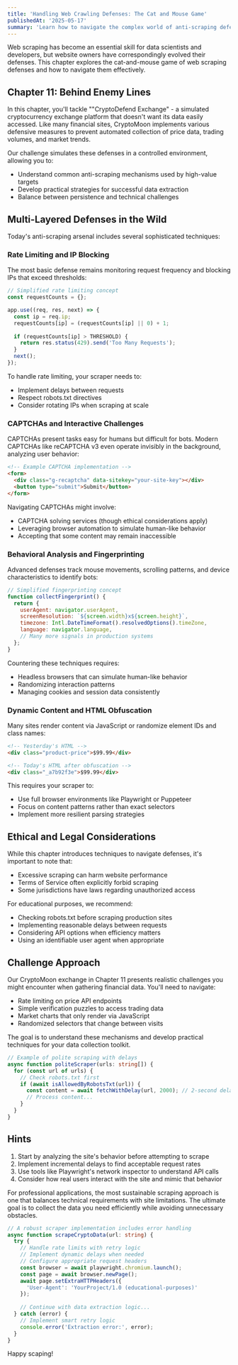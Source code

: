 ```yaml
---
title: 'Handling Web Crawling Defenses: The Cat and Mouse Game'
publishedAt: '2025-05-17'
summary: 'Learn how to navigate the complex world of anti-scraping defenses while maintaining ethical scraping practices'
---
```


Web scraping has become an essential skill for data scientists and developers, but website owners have correspondingly evolved their defenses. This chapter explores the cat-and-mouse game of web scraping defenses and how to navigate them effectively.

## Chapter 11: Behind Enemy Lines

In this chapter, you'll tackle ""CryptoDefend Exchange" - a simulated cryptocurrency exchange platform that doesn't want its data easily accessed. Like many financial sites, CryptoMoon implements various defensive measures to prevent automated collection of price data, trading volumes, and market trends.

Our challenge simulates these defenses in a controlled environment, allowing you to:

- Understand common anti-scraping mechanisms used by high-value targets
- Develop practical strategies for successful data extraction
- Balance between persistence and technical challenges

## Multi-Layered Defenses in the Wild

Today's anti-scraping arsenal includes several sophisticated techniques:

### Rate Limiting and IP Blocking

The most basic defense remains monitoring request frequency and blocking IPs that exceed thresholds:

```javascript
// Simplified rate limiting concept
const requestCounts = {};

app.use((req, res, next) => {
  const ip = req.ip;
  requestCounts[ip] = (requestCounts[ip] || 0) + 1;
  
  if (requestCounts[ip] > THRESHOLD) {
    return res.status(429).send('Too Many Requests');
  }
  next();
});
```

To handle rate limiting, your scraper needs to:

- Implement delays between requests
- Respect robots.txt directives
- Consider rotating IPs when scraping at scale

### CAPTCHAs and Interactive Challenges

CAPTCHAs present tasks easy for humans but difficult for bots. Modern CAPTCHAs like reCAPTCHA v3 even operate invisibly in the background, analyzing user behavior:

```html
<!-- Example CAPTCHA implementation -->
<form>
  <div class="g-recaptcha" data-sitekey="your-site-key"></div>
  <button type="submit">Submit</button>
</form>
```

Navigating CAPTCHAs might involve:

- CAPTCHA solving services (though ethical considerations apply)
- Leveraging browser automation to simulate human-like behavior
- Accepting that some content may remain inaccessible

### Behavioral Analysis and Fingerprinting

Advanced defenses track mouse movements, scrolling patterns, and device characteristics to identify bots:

```javascript
// Simplified fingerprinting concept
function collectFingerprint() {
  return {
    userAgent: navigator.userAgent,
    screenResolution: `${screen.width}x${screen.height}`,
    timezone: Intl.DateTimeFormat().resolvedOptions().timeZone,
    language: navigator.language,
    // Many more signals in production systems
  };
}
```

Countering these techniques requires:

- Headless browsers that can simulate human-like behavior
- Randomizing interaction patterns
- Managing cookies and session data consistently

### Dynamic Content and HTML Obfuscation

Many sites render content via JavaScript or randomize element IDs and class names:

```html
<!-- Yesterday's HTML -->
<div class="product-price">$99.99</div>

<!-- Today's HTML after obfuscation -->
<div class="_a7b92f3e">$99.99</div>
```

This requires your scraper to:

- Use full browser environments like Playwright or Puppeteer
- Focus on content patterns rather than exact selectors
- Implement more resilient parsing strategies

## Ethical and Legal Considerations

While this chapter introduces techniques to navigate defenses, it's important to note that:

- Excessive scraping can harm website performance
- Terms of Service often explicitly forbid scraping
- Some jurisdictions have laws regarding unauthorized access

For educational purposes, we recommend:

- Checking robots.txt before scraping production sites
- Implementing reasonable delays between requests
- Considering API options when efficiency matters
- Using an identifiable user agent when appropriate

## Challenge Approach

Our CryptoMoon exchange in Chapter 11 presents realistic challenges you might encounter when gathering financial data. You'll need to navigate:

- Rate limiting on price API endpoints
- Simple verification puzzles to access trading data
- Market charts that only render via JavaScript
- Randomized selectors that change between visits

The goal is to understand these mechanisms and develop practical techniques for your data collection toolkit.

```typescript
// Example of polite scraping with delays
async function politeScraper(urls: string[]) {
  for (const url of urls) {
    // Check robots.txt first
    if (await isAllowedByRobotsTxt(url)) {
      const content = await fetchWithDelay(url, 2000); // 2-second delay
      // Process content...
    }
  }
}
```

## Hints

1. Start by analyzing the site's behavior before attempting to scrape
2. Implement incremental delays to find acceptable request rates
3. Use tools like Playwright's network inspector to understand API calls
4. Consider how real users interact with the site and mimic that behavior

For professional applications, the most sustainable scraping approach is one that balances technical requirements with site limitations. The ultimate goal is to collect the data you need efficiently while avoiding unnecessary obstacles.

```typescript
// A robust scraper implementation includes error handling
async function scrapeCryptoData(url: string) {
  try {
    // Handle rate limits with retry logic
    // Implement dynamic delays when needed
    // Configure appropriate request headers
    const browser = await playwright.chromium.launch();
    const page = await browser.newPage();
    await page.setExtraHTTPHeaders({
      'User-Agent': 'YourProject/1.0 (educational-purposes)'
    });
    
    // Continue with data extraction logic...
  } catch (error) {
    // Implement smart retry logic
    console.error('Extraction error:', error);
  }
}
```

Happy scaping!